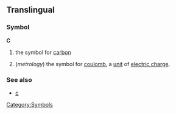 ==Translingual==
===Symbol===
'''C'''
#{{chemistry}} the symbol for [[carbon]]
#(''metrology'') the symbol for [[coulomb]], a [[unit]] of [[electric charge]].

===See also===
*[[c]]
[[Category:Symbols]]